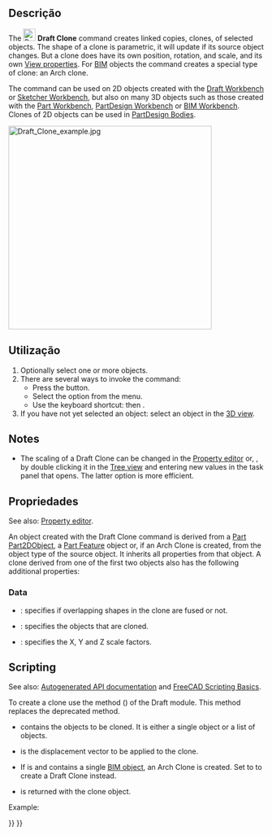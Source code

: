 <languages/>

<div class="mw-translate-fuzzy">
{{Docnav
|[[Draft_Stretch/pt-br|Esticar]]
|[[Draft_OrthoArray/pt-br|Séries ortogonais]]
|[[Draft_Workbench/pt-br|Draft]]
|IconL=Draft_Stretch.svg
|IconR=Draft_OrthoArray.svg
|IconC=Workbench_Draft.svg
}}
</div>

<div class="mw-translate-fuzzy">
{{GuiCommand/pt-br
|Name=Draft Clone
|Name/pt-br=Draft Clone
|MenuLocation=Draft → Clone
|Workbenches=[[Draft_Workbench/pt-br|Draft]], [[Arch_Workbench/pt-br|Arch]]
|Shortcut={{KEY|C}} {{KEY|L}}
|SeeAlso=[[Draft Scale/pt-br|Draft Scale]]
}}
</div>

<span id="Description"></span>
==Descrição== 

The [[Image:Draft_Clone.svg|24px]] '''Draft Clone''' command creates linked copies, clones, of selected objects. The shape of a clone is parametric, it will update if its source object changes. But a clone does have its own position, rotation, and scale, and its own [[Property_editor|View properties]]. For [[BIM_Workbench|BIM]] objects the command creates a special type of clone: an Arch clone.

The command can be used on 2D objects created with the [[Draft_Workbench|Draft Workbench]] or [[Sketcher_Workbench|Sketcher Workbench]], but also on many 3D objects such as those created with the [[Part_Workbench|Part Workbench]], [[PartDesign_Workbench|PartDesign Workbench]] or [[BIM_Workbench|BIM Workbench]]. Clones of 2D objects can be used in [[PartDesign_Body|PartDesign Bodies]].

[[Image:Draft_Clone_example.jpg|400px]]
{{Caption|Draft Clone next to its source object}}

<span id="Usage"></span>
==Utilização== 

# Optionally select one or more objects.
# There are several ways to invoke the command:
#* Press the {{Button|[[Image:Draft_Clone.svg|16px]] [[Draft_Clone|Clone]]}} button.
#* Select the {{MenuCommand|Modification → [[Image:Draft_Clone.svg|16px]] Clone}} option from the menu.
#* Use the keyboard shortcut: {{KEY|C}} then {{KEY|L}}.
# If you have not yet selected an object: select an object in the [[3D_view|3D view]].

==Notes==

* The scaling of a Draft Clone can be changed in the [[Property_editor|Property editor]] or, {{Version|1.1}}, by double clicking it in the [[Tree_view|Tree view]] and entering new values in the task panel that opens. The latter option is more efficient.

<span id="Properties"></span>
==Propriedades==

See also: [[Property_editor|Property editor]].

An object created with the Draft Clone command is derived from a [[Part_Part2DObject|Part Part2DObject]], a [[Part_Feature|Part Feature]] object or, if an Arch Clone is created, from the object type of the source object. It inherits all properties from that object. A clone derived from one of the first two objects also has the following additional properties:

===Data===

{{TitleProperty|Draft}}

* {{PropertyData|Fuse|Bool}}: specifies if overlapping shapes in the clone are fused or not.
* {{PropertyData|Objects|LinkListGlobal}}: specifies the objects that are cloned.
* {{PropertyData|Scale|Vector}}: specifies the X, Y and Z scale factors.

==Scripting==

See also: [https://freecad.github.io/SourceDoc/ Autogenerated API documentation] and [[FreeCAD_Scripting_Basics|FreeCAD Scripting Basics]].

To create a clone use the {{incode|make_clone}} method ({{Version|0.19}}) of the Draft module. This method replaces the deprecated {{incode|clone}} method.

{{Code|code=
cloned_object = make_clone(obj, delta=None, forcedraft=False)
}}

* {{incode|obj}} contains the objects to be cloned. It is either a single object or a list of objects.
* {{incode|delta}} is the displacement vector to be applied to the clone.
* If {{incode|forcedraft}} is {{incode|False}} and {{incode|obj}} contains a single [[BIM_Workbench|BIM object]], an Arch Clone is created. Set {{incode|forcedraft}} to {{incode|True}} to create a Draft Clone instead.
* {{incode|cloned_object}} is returned with the clone object.

Example:

{{Code|code=
import FreeCAD as App
import Draft

doc = App.newDocument()

place = App.Placement(App.Vector(1000, 0, 0), App.Rotation())
polygon1 = Draft.make_polygon(3, 750)
polygon2 = Draft.make_polygon(5, 750, placement=place)

vector = App.Vector(2600, 500, 0)
cloned_object = Draft.clone([polygon1, polygon2], delta=vector)

cloned_object.Fuse = True

doc.recompute()
}}


<div class="mw-translate-fuzzy">
{{Docnav
|[[Draft_Stretch/pt-br|Esticar]]
|[[Draft_OrthoArray/pt-br|Séries ortogonais]]
|[[Draft_Workbench/pt-br|Draft]]
|IconL=Draft_Stretch.svg
|IconR=Draft_OrthoArray.svg
|IconC=Workbench_Draft.svg
}}
</div>

{{Draft Tools navi{{#translation:}}}}
{{Userdocnavi{{#translation:}}}}